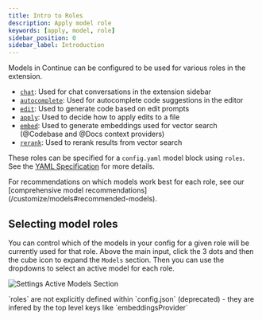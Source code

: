 ```yaml
---
title: Intro to Roles
description: Apply model role
keywords: [apply, model, role]
sidebar_position: 0
sidebar_label: Introduction
---
```


Models in Continue can be configured to be used for various roles in the extension.

- [`chat`](./chat.mdx): Used for chat conversations in the extension sidebar
- [`autocomplete`](./autocomplete): Used for autocomplete code suggestions in the editor
- [`edit`](./edit.mdx): Used to generate code based on edit prompts
- [`apply`](./apply.mdx): Used to decide how to apply edits to a file
- [`embed`](./embeddings.mdx): Used to generate embeddings used for vector search (@Codebase and @Docs context providers)
- [`rerank`](./reranking.mdx): Used to rerank results from vector search

These roles can be specified for a `config.yaml` model block using `roles`. See the [YAML Specification](/reference#models) for more details.

<Info>
  For recommendations on which models work best for each role, see our [comprehensive model recommendations](/customize/models#recommended-models).
</Info>

## Selecting model roles

You can control which of the models in your config for a given role will be currently used for that role. Above the main input, click the 3 dots and then the cube icon to expand the `Models` section. Then you can use the dropdowns to select an active model for each role.

![Settings Active Models Section](/images/settings-model-roles.png)

<Info>
  `roles` are not explicitly defined within `config.json` (deprecated) - they
  are infered by the top level keys like `embeddingsProvider`
</Info>
